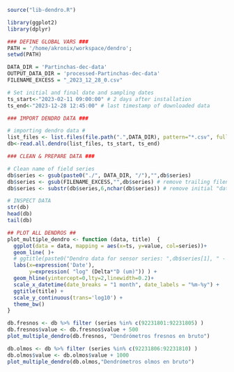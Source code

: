 ```r
source("lib-dendro.R")

library(ggplot2)
library(dplyr)

### DEFINE GLOBAL VARS ###
PATH = '/home/akronix/workspace/dendro';
setwd(PATH)

DATA_DIR = 'Partinchas-dec-data'
OUTPUT_DATA_DIR = 'processed-Partinchas-dec-data'
FILENAME_EXCESS = "_2023_12_28_0.csv"

# Set initial and final date and sampling dates
ts_start<-"2023-02-11 09:00:00" # 2 days after installation
ts_end<-"2023-12-28 12:45:00" # last timestamp of downloaded data

### IMPORT DENDRO DATA ###

# importing dendro data #
list_files <- list.files(file.path(".",DATA_DIR), pattern="*.csv", full.names=TRUE)
db<-read.all.dendro(list_files, ts_start, ts_end)

### CLEAN & PREPARE DATA ###

# Clean name of field series
db$series <- gsub(paste0("./", DATA_DIR, "/"),"",db$series) 
db$series <- gsub(FILENAME_EXCESS,"",db$series) # remove trailing filename _%date%_0.csv
db$series <- substr(db$series,6,nchar(db$series)) # remove initial "data_" in filename

# INSPECT DATA
str(db)
head(db)
tail(db)
```


```r
## PLOT ALL DENDROS ##
plot_multiple_dendro <- function (data, title)  {
  ggplot(data = data, mapping = aes(x=ts, y=value, col=series))+
  geom_line( )+
  # ggtitle(paste0("Dendro data for sensor series: ",db$series[1], " - ", db$sp[1])) +
  labs(x=expression('Date'),
       y=expression( "log" (Delta*"D (um)")) ) +
  geom_hline(yintercept=0,lty=2,linewidth=0.2)+
  scale_x_datetime(date_breaks = "1 month", date_labels = "%m-%y") +
  ggtitle(title) +
  scale_y_continuous(trans='log10') +
  theme_bw()
}
```


```r
db.fresnos <- db %>% filter (series %in% c(92231801:92231805) )
db.fresnos$value <- db.fresnos$value + 500
plot_multiple_dendro(db.fresnos, "Dendrómetros fresnos en bruto")
```


```r
db.olmos <- db %>% filter (series %in% c(92231806:92231810) )
db.olmos$value <- db.olmos$value + 1000
plot_multiple_dendro(db.olmos,"Dendrómetros olmos en bruto")
```

